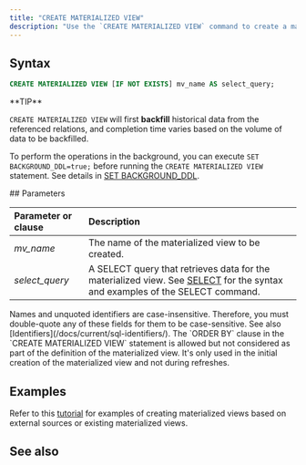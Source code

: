```yaml
---
title: "CREATE MATERIALIZED VIEW"
description: "Use the `CREATE MATERIALIZED VIEW` command to create a materialized view. A materialized view can be created based on sources, tables, materialized views, or indexes."
---
```


## Syntax

```sql
CREATE MATERIALIZED VIEW [IF NOT EXISTS] mv_name AS select_query;
```

<Tip>
**TIP**

`CREATE MATERIALIZED VIEW` will first **backfill** historical data from the referenced relations, and completion time varies based on the volume of data to be backfilled.

To perform the operations in the background, you can execute `SET BACKGROUND_DDL=true;` before running the `CREATE MATERIALIZED VIEW` statement. See details in [SET BACKGROUND\_DDL](/docs/current/sql-set-background-ddl/).

</Tip>
## Parameters

| Parameter or clause | Description                                                                                                                                              |
| :------------------ | :------------------------------------------------------------------------------------------------------------------------------------------------------- |
| _mv\_name_          | The name of the materialized view to be created.                                                                                                         |
| _select\_query_     | A SELECT query that retrieves data for the materialized view. See [SELECT](/docs/current/sql-select/) for the syntax and examples of the SELECT command. |

<Note>
Names and unquoted identifiers are case-insensitive. Therefore, you must double-quote any of these fields for them to be case-sensitive. See also [Identifiers](/docs/current/sql-identifiers/).
</Note>

<Note>
The `ORDER BY` clause in the `CREATE MATERIALIZED VIEW` statement is allowed but not considered as part of the definition of the materialized view. It's only used in the initial creation of the materialized view and not during refreshes.
</Note>

## Examples

Refer to this [tutorial](/docs/current/server-performance-anomaly-detection/) for examples of creating materialized views based on external sources or existing materialized views.

## See also

<CardGroup>
  <Card
    title="Overview of data processing"
    icon="database"
    href="/docs/current/transform-overview/"
    horizontal
  />
</CardGroup>
